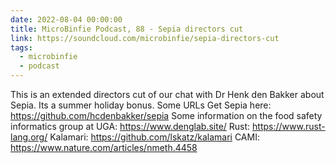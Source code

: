 ```yaml
---
date: 2022-08-04 00:00:00
title: MicroBinfie Podcast, 88 - Sepia directors cut
link: https://soundcloud.com/microbinfie/sepia-directors-cut
tags:
  - microbinfie
  - podcast
---
```

This is an extended directors cut of our chat with Dr Henk den Bakker
about Sepia. Its a summer holiday bonus.  Some URLs Get Sepia here:
https://github.com/hcdenbakker/sepia Some information on the food
safety informatics group at UGA: https://www.denglab.site/ Rust:
https://www.rust-lang.org/ Kalamari:
https://github.com/lskatz/kalamari CAMI:
https://www.nature.com/articles/nmeth.4458

